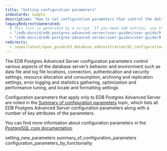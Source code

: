 ```yaml
---
title: "Setting configuration parameters"
indexCards: simple
description: "How to set configuration parameters that control the database server’s behavior and environment"
legacyRedirectsGenerated:
  # This list is generated by a script. If you need add entries, use the `legacyRedirects` key.
  - "/edb-docs/d/edb-postgres-advanced-server/user-guides/user-guide/9.6/EDB_Postgres_Advanced_Server_Guide.1.08.html"
  - "/edb-docs/d/edb-postgres-advanced-server/user-guides/user-guide/9.5/EDB_Postgres_Enterprise_Guide.1.008.html"
redirects:
  - /epas/latest/epas_guide/03_database_administration/01_configuration_parameters/ #generated for docs/epas/reorg-role-use-case-mode
---
```


<div id="configuration_parameters" class="registered_link"></div>

The EDB Postgres Advanced Server configuration parameters control various aspects of the database server’s behavior and environment such as data file and log file locations, connection, authentication and security settings, resource allocation and consumption, archiving and replication settings, error logging and statistics gathering, optimization and performance tuning, and locale and formatting settings

Configuration parameters that apply only to EDB Postgres Advanced Server are noted in the [Summary of configuration parameters](/epas/latest/reference/database_administrator_reference/02_summary_of_configuration_parameters/) topic, which lists all EDB Postgres Advanced Server configuration parameters along with a number of key attributes of the parameters.

You can find more information about configuration parameters in the [PostgreSQL core documentation](https://www.postgresql.org/docs/current/static/runtime-config.html).

<div class="toctree" maxdepth="3">

setting_new_parameters summary_of_configuration_parameters configuration_parameters_by_functionality

</div>
